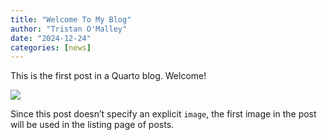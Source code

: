 ```yaml
---
title: "Welcome To My Blog"
author: "Tristan O'Malley"
date: "2024-12-24"
categories: [news]
---
```


This is the first post in a Quarto blog. Welcome!

![](thumbnail.jpg)

Since this post doesn't specify an explicit `image`, the first image in the post will be used in the listing page of posts.
